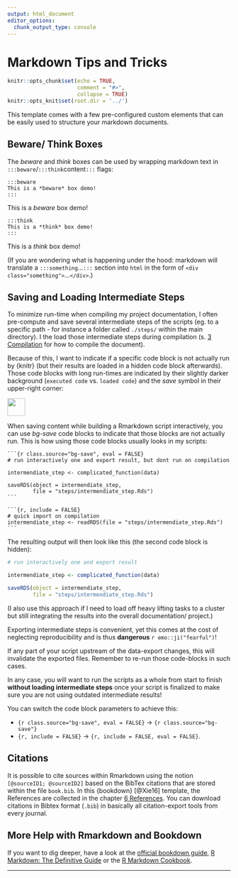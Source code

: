 ```yaml
---
output: html_document
editor_options:
  chunk_output_type: console
---
```


# Markdown Tips and Tricks

```r
knitr::opts_chunk$set(echo = TRUE,
                      comment = "#>",
                      collapse = TRUE)
knitr::opts_knit$set(root.dir = '../')
```

This template comes with a few pre-configured custom elements that can be easily used to structure your markdown documents.

## Beware/ Think Boxes

The *beware* and *think* boxes can be used by wrapping markdown text in `:::beware`/`:::think`content`:::` flags:

```
:::beware
This is a *beware* box demo!
:::
```

:::beware
This is a *beware* box demo!
:::

```
:::think
This is a *think* box demo!
:::
```

:::think
This is a *think* box demo!
:::

(If you are wondering what is happening under the hood: markdown will translate a `:::something`...`:::` section into `html` in the form of `<div class="something">`...`</div>`.)

## Saving and Loading Intermediate Steps

To minimize run-time when compiling my project documentation, I often pre-compute and save several intermediate steps of the scripts (eg. to a specific path - for instance  a folder called `./steps/` within the main directory).
I the load those intermediate steps during compilation (s. [3 Compilation](compilation.html) for how to compile the document).

Because of this, I want to indicate if a specific code block is not actually run by {knitr} (but their results are loaded in a hidden code block afterwards).
Those code blocks with long run-times are indicated by their slightly darker background (`executed code` vs. <span class="bg-save">`loaded code`</span>) and the *save* symbol in their upper-right corner: 

<img style="position:relative; width:40px; pointer-events:none;" src="./img/save_solid.svg">

When saving content while building a Rmarkdown script interactively, you can use *bg-save* code blocks to indicate that those blocks are not actually run.
This is how using those code blocks usually looks in my scripts:

```
`​``{r class.source="bg-save", eval = FALSE}
# run interactively one and export result, but dont run on compilation

intermendiate_step <- complicated_function(data)

saveRDS(object = intermendiate_step, 
        file = "steps/intermendiate_step.Rds")
`​``
```
```
`​``{r, include = FALSE}
# quick import on compilation
intermendiate_step <- readRDS(file = "steps/intermendiate_step.Rds")
`​``
```

The resulting output will then look like this (the second code block is hidden):

```r
# run interactively one and export result

intermendiate_step <- complicated_function(data)

saveRDS(object = intermendiate_step, 
        file = "steps/intermendiate_step.Rds")
```

(I also use this approach if I need to load off heavy lifting tasks to a cluster but still integrating the results into the overall documentation/ project.)

:::beware
Exporting intermediate steps is convenient, yet this comes at the cost of neglecting reproducibility and is thus **dangerous** `r emo::ji("fearful")`!

If any part of your script upstream of the data-export changes, this will invalidate the exported files.
Remember to re-run those code-blocks in such cases.

In any case, you will want to run the scripts as a whole from start to finish **without loading intermediate steps** once your script is finalized to make sure you are not using outdated intermediate results!

You can switch the code block parameters to achieve this:

- `​{r class.source="bg-save", eval = FALSE}` $\rightarrow$ `​{r class.source="bg-save"}` 
- `​{r, include = FALSE}` $\rightarrow$ `​{r, include = FALSE, eval = FALSE}`.
:::

## Citations

It is possible to cite sources within Rmarkdown using the notion `[@sourceID1; @sourceID2]` based on the BibTex citations that are stored within the file `book.bib`.
In this {bookdown} [@Xie16] template, the References are collected in the chapter [6 References](./references.html).
You can download citations in Bibtex format (`.bib`) in basically all citation-export tools from every journal.

## More Help with Rmarkdown and Bookdown

If you want to dig deeper, have a look at the [official bookdown guide](https://bookdown.org/yihui/bookdown/), [R Markdown: The Definitive Guide](https://bookdown.org/yihui/rmarkdown/) or the [R Markdown Cookbook](https://bookdown.org/yihui/rmarkdown-cookbook/).

---
